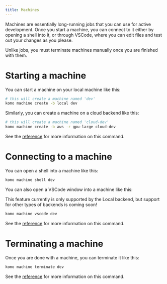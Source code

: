 ```yaml
---
title: Machines
---
```


Machines are essentially long-running jobs that you can use for active development.
Once you start a machine, you can connect to it either by opening a shell into it, or through
VSCode, where you can edit files and test out your changes as you please.

<Note>Unlike jobs, you must terminate machines manually once you are finished with them.</Note>

# Starting a machine

You can start a machine on your local machine like this:

```bash
# this will create a machine named 'dev'
komo machine create -b local dev
```

Similarly, you can create a machine on a cloud backend like this:

```bash
# this will create a machine named 'cloud-dev'
komo machine create -b aws -r gpu-large cloud-dev
```

See the [reference](./komo-cli-reference/command/machine/create) for more information on this command.

# Connecting to a machine

You can open a shell into a machine like this:

```bash
komo machine shell dev
```

You can also open a VSCode window into a machine like this:

<Info>This feature currently is only supported by the Local backend, but support for other types of backends is coming soon!</Info>

```bash
komo machine vscode dev
```

See the [reference](./komo-cli-reference/command/machine/shell) for more information on this command.

# Terminating a machine

Once you are done with a machine, you can terminate it like this:

```bash
komo machine terminate dev
```

See the [reference](./komo-cli-reference/command/machine/terminate) for more information on this command.
